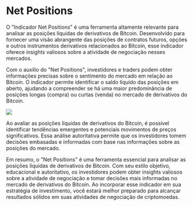 # Net Positions

O "Indicador Net Positions" é uma ferramenta altamente relevante para analisar as posições líquidas de derivativos de Bitcoin. Desenvolvido para fornecer uma visão abrangente das posições de contratos futuros, opções e outros instrumentos derivativos relacionados ao Bitcoin, esse indicador oferece insights valiosos sobre a atividade de negociação nesses mercados.

Com o auxílio do "Net Positions", investidores e traders podem obter informações precisas sobre o sentimento do mercado em relação ao Bitcoin. O indicador permite identificar o saldo líquido das posições em aberto, ajudando a compreender se há uma maior predominância de posições longas (compra) ou curtas (venda) no mercado de derivativos do Bitcoin.

![](../../imgs/netpos.jpg)

Ao avaliar as posições líquidas de derivativos do Bitcoin, é possível identificar tendências emergentes e potenciais movimentos de preços significativos. Essa análise autoritativa permite que os investidores tomem decisões embasadas e informadas com base nas informações sobre as posições do mercado.

Em resumo, o "Net Positions" é uma ferramenta essencial para analisar as posições líquidas de derivativos de Bitcoin. Com seu estilo objetivo, educacional e autoritativo, os investidores podem obter insights valiosos sobre a atividade de negociação e tomar decisões mais informadas no mercado de derivativos do Bitcoin. Ao incorporar esse indicador em sua estratégia de investimento, você estará melhor preparado para alcançar resultados sólidos em suas atividades de negociação de criptomoedas.
